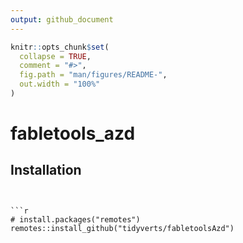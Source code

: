 ```yaml
---
output: github_document
---
```


<!-- README.md is generated from README.Rmd. Please edit that file -->

```r
knitr::opts_chunk$set(
  collapse = TRUE,
  comment = "#>",
  fig.path = "man/figures/README-",
  out.width = "100%"
)
```

# fabletools_azd


## Installation


```


```r
# install.packages("remotes")
remotes::install_github("tidyverts/fabletoolsAzd")
```
